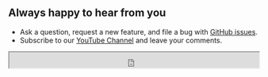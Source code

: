 ## Always happy to hear from you

- Ask a question, request a new feature, and file a bug with [GitHub issues](https://github.com/volkovlabs/business-table/issues).
- Subscribe to our [YouTube Channel](https://youtube.com/@volkovlabs) and leave your comments.

<iframe
  src="https://github.com/sponsors/VolkovLabs/button"
  title="Sponsor Business Suite"
  height="32"
  width="100%"
></iframe>
